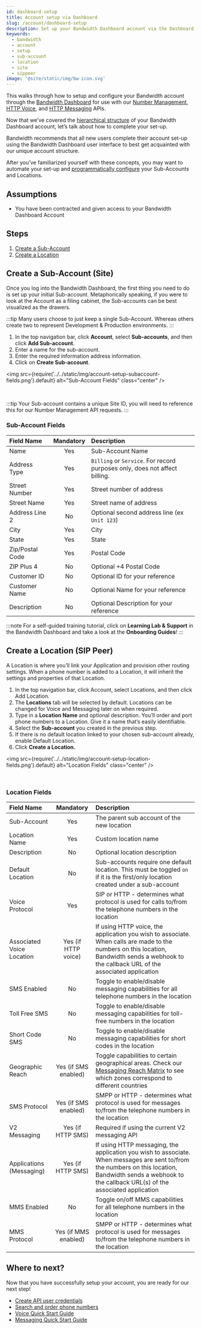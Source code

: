```yaml
---
id: dashboard-setup
title: Account setup via Dashboard
slug: /account/dashboard-setup
description: Set up your Bandwidth Dashboard account via the Dashboard UI
keywords:
  - bandwidth
  - account
  - setup
  - sub-account
  - location
  - site
  - sippeer
image: '@site/static/img/bw-icon.svg'
---
```


This walks through how to setup and configure your Bandwidth account through the [Bandwidth Dashboard](https://dashboard.bandwidth.com) for use with our [Number Management](../../numbers), [HTTP Voice](../../voice), and [HTTP Messaging](../../messaging) APIs.

Now that we’ve covered the [hierarchical structure](structure.md) of your Bandwidth Dashboard account, let’s talk about how to complete your set-up.

Bandwidth recommends that all new users complete their account set-up using the Bandwidth Dashboard user interface to best get acquainted with our unique account structure.

After you’ve familiarized yourself with these concepts, you may want to automate your set-up and [programmatically configure](../programmatic-setup) your Sub-Accounts and Locations.

## Assumptions
- You have been contracted and given access to your Bandwidth Dashboard Account

## Steps
1. [Create a Sub-Account](#create-a-sub-account-site)
2. [Create a Location](#create-a-location-sip-peer)

## Create a Sub-Account (Site)

Once you log into the Bandwidth Dashboard, the first thing you need to do is set up your initial Sub-account.
Metaphorically speaking, if you were to look at the Account as a filing cabinet, the Sub-accounts can be best visualized as the drawers.

:::tip
Many users choose to just keep a single Sub-Account. Whereas others create two to represent Development & Production environments.
:::

1. In the top navigation bar, click **Account**, select **Sub-accounts**, and then click **Add Sub-account**.
2. Enter a name for the sub-account.
3. Enter the required information address information.
4. Click on **Create Sub-account**.

<img
  src={require('../../static/img/account-setup-subaccount-fields.png').default}
  alt="Sub-Account Fields"
  class="center"
/>

<br/>

:::tip
Your Sub-account contains a unique Site ID, you will need to reference this for our Number Management API requests.
:::

### Sub-Account Fields

<div className="tableCenter">

  | Field Name      | Mandatory | Description                                                                |
  |:----------------|:---------:|:---------------------------------------------------------------------------|
  | Name            | Yes       | Sub-Account Name                                                           |
  | Address Type    | Yes       | `Billing` or `Service`. For record purposes only, does not affect billing. |
  | Street Number   | Yes       | Street number of address                                                   |
  | Street Name     | Yes       | Street name of address                                                     |
  | Address Line 2  | No        | Optional second address line (ex `Unit 123`)                               |
  | City            | Yes       | City                                                                       |
  | State           | Yes       | State                                                                      |
  | Zip/Postal Code | Yes       | Postal Code                                                                |
  | ZIP Plus 4      | No        | Optional +4 Postal Code                                                    |
  | Customer ID     | No        | Optional ID for your reference                                             |
  | Customer Name   | No        | Optional Name for your reference                                           |
  | Description     | No        | Optional Description for your reference                                    |
  
</div>

:::note
For a self-guided training tutorial, click on **Learning Lab & Support** in the Bandwidth Dashboard and take a look at the **Onboarding Guides**!
:::

## Create a Location (SIP Peer)

A Location is where you’ll link your Application and provision other routing settings. 
When a phone number is added to a Location, it will inherit the settings and properties of that Location.

1. In the top navigation bar, click Account, select Locations, and then click Add Location.
2. The **Locations** tab will be selected by default. Locations can be changed for Voice and Messaging later on when required.
3. Type in a **Location Name** and optional description. You’ll order and port phone numbers to a Location. Give it a name that’s easily identifiable.
4. Select the **Sub-account** you created in the previous step.
5. If there is no default location linked to your chosen sub-account already, enable Default Location.
6. Click **Create a Location.**

<img
  src={require('../../static/img/account-setup-location-fields.png').default}
  alt="Location Fields"
  class="center"
/>

<br/>

### Location Fields

<div className="tableCenter">

  | Field Name                | Mandatory            | Description                                                                                                      |
  |:--------------------------|:--------------------:|:-----------------------------------------------------------------------------------------------------------------|
  | Sub-Account               | Yes                  | The parent sub account of the new location |
  | Location Name             | Yes                  | Custom location name |
  | Description               | No                   | Optional location description |
  | Default Location          | No                   | Sub-accounts require one default location. This must be toggled `on` if it is the first/only location created under a sub-account |
  | Voice Protocol            | Yes                  | SIP or HTTP - determines what protocol is used for calls to/from the telephone numbers in the location |
  | Associated Voice Location | Yes (if HTTP voice)  | If using HTTP voice, the application you wish to associate. When calls are made to the numbers on this location, Bandwidth sends a webhook to the callback URL of the associated application |
  | SMS Enabled               | No                   | Toggle to enable/disable messaging capabilities for all telephone numbers in the location |
  | Toll Free SMS             | No                   | Toggle to enable/disable messaging capabilities for toll-free numbers in the location |
  | Short Code SMS            | No                   | Toggle to enable/disable messaging capabilities for short codes in the location |
  | Geographic Reach          | Yes (if SMS enabled) | Toggle capabilities to certain geographical areas. Check our [Messaging Reach Matrix](https://support.bandwidth.com/hc/en-us/articles/360003705673) to see which zones correspond to different countries |
  | SMS Protocol              | Yes (if SMS enabled) | SMPP or HTTP - determines what protocol is used for messages to/from the telephone numbers in the location |
  | V2 Messaging              | Yes (if HTTP SMS)    | Required if using the current V2 messaging API |
  | Applications (Messaging)  | Yes (if HTTP SMS)    | If using HTTP messaging, the application you wish to associate. When messages are sent to/from the numbers on this location, Bandwidth sends a webhook to the callback URL(s) of the associated application |
  | MMS Enabled               | No                   | Toggle on/off MMS capabilities for all telephone numbers in the location |
  | MMS Protocol              | Yes (if MMS enabled) | SMPP or HTTP - determines what protocol is used for messages to/from the telephone numbers in the location |

</div>

## Where to next?

Now that you have successfully setup your account, you are ready for our next step!
- [Create API user credentials](/docs/account/credentials/) 
- [Search and order phone numbers](/docs/numbers/guides/searchingForNumbers/)
- [Voice Quick Start Guide](/docs/voice/quickStart/)
- [Messaging Quick Start Guide](/docs/messaging/quickStart/)